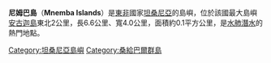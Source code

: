'''尼姆巴島'''（'''Mnemba Islands'''）是[[東非|東非]]國家[[坦桑尼亞|坦桑尼亞]]的島嶼，位於該國最大島嶼[[安古迦島|安古迦島]]東北2公里，長6.6公里、寬4.0公里，面積約0.1平方公里，是[[水肺潛水|水肺潛水]]的熱門地點。

{{coord|5|49|14.21|S|39|23|1.29|E|display=title}}
{{DEFAULTSORT:Mnemba}}
[[Category:坦桑尼亞島嶼|Category:坦桑尼亞島嶼]]
[[Category:桑給巴爾群島|Category:桑給巴爾群島]]

{{Tanzania-stub}}